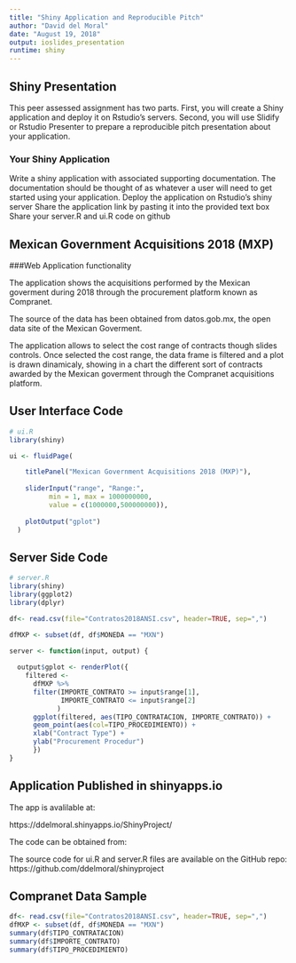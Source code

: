 ```yaml
---
title: "Shiny Application and Reproducible Pitch"
author: "David del Moral"
date: "August 19, 2018"
output: ioslides_presentation
runtime: shiny
---
```


## Shiny Presentation {.smaller}

This peer assessed assignment has two parts. First, you will create a Shiny application and deploy it on Rstudio's servers. Second, you will use Slidify or Rstudio Presenter to prepare a reproducible pitch presentation about your application.

### Your Shiny Application {.smaller}

Write a shiny application with associated supporting documentation. The documentation should be thought of as whatever a user will need to get started using your application.
Deploy the application on Rstudio's shiny server
Share the application link by pasting it into the provided text box
Share your server.R and ui.R code on github

## Mexican Government Acquisitions 2018 (MXP) {.smaller}

###Web Application functionality

The application shows the acquisitions performed by the Mexican goverment during 2018 through the procurement platform known as Compranet. 

The source of the data has been obtained from datos.gob.mx, the open data site of the Mexican Goverment.  

The application allows to select the cost range of contracts though slides controls. Once selected the cost range, the data frame is filtered and a plot is drawn dinamicaly, showing in a chart the different sort of contracts awarded by the Mexican goverment through the Compranet acquisitions platform.



## User Interface Code {.smaller}

```r

# ui.R
library(shiny)

ui <- fluidPage(

    titlePanel("Mexican Government Acquisitions 2018 (MXP)"),
    
    sliderInput("range", "Range:",
          min = 1, max = 1000000000,
          value = c(1000000,500000000)),
    
    plotOutput("gplot")
  )

```


## Server Side Code {.smaller}
```r

# server.R
library(shiny)
library(ggplot2)
library(dplyr)

df<- read.csv(file="Contratos2018ANSI.csv", header=TRUE, sep=",")

dfMXP <- subset(df, df$MONEDA == "MXN")

server <- function(input, output) {
  
  output$gplot <- renderPlot({
    filtered <-
      dfMXP %>%
      filter(IMPORTE_CONTRATO >= input$range[1],
             IMPORTE_CONTRATO <= input$range[2]
            )
      ggplot(filtered, aes(TIPO_CONTRATACION, IMPORTE_CONTRATO)) + 
      geom_point(aes(col=TIPO_PROCEDIMIENTO)) +
      xlab("Contract Type") +
      ylab("Procurement Procedur")
      })
}

```

## Application Published in shinyapps.io {.smaller}


The app is avalilable at: 

https://ddelmoral.shinyapps.io/ShinyProject/ 

The code can be obtained from:

The source code for ui.R and server.R files are available on the GitHub repo: https://github.com/ddelmoral/shinyproject



## Compranet Data Sample {.smaller}

```r

df<- read.csv(file="Contratos2018ANSI.csv", header=TRUE, sep=",")
dfMXP <- subset(df, df$MONEDA == "MXN")
summary(df$TIPO_CONTRATACION)
summary(df$IMPORTE_CONTRATO)
summary(df$TIPO_PROCEDIMIENTO)
```



